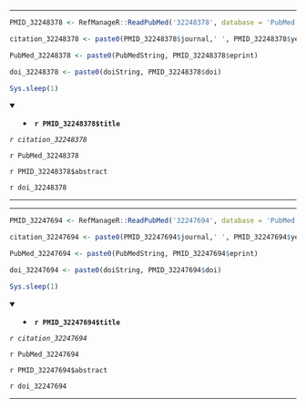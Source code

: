 

---

```r

PMID_32248378 <- RefManageR::ReadPubMed('32248378', database = 'PubMed')

citation_32248378 <- paste0(PMID_32248378$journal,' ', PMID_32248378$year, ' ', PMID_32248378$month,';', PMID_32248378$volume,'(', PMID_32248378$number,'):', PMID_32248378$pages)

PubMed_32248378 <- paste0(PubMedString, PMID_32248378$eprint)

doi_32248378 <- paste0(doiString, PMID_32248378$doi)

Sys.sleep(1)

```

<details open> <summary>
- **`r PMID_32248378$title`**
</summary> 

*`r citation_32248378`*

`r PubMed_32248378`

`r PMID_32248378$abstract`

`r doi_32248378`

</details>

---




---

```r

PMID_32247694 <- RefManageR::ReadPubMed('32247694', database = 'PubMed')

citation_32247694 <- paste0(PMID_32247694$journal,' ', PMID_32247694$year, ' ', PMID_32247694$month,';', PMID_32247694$volume,'(', PMID_32247694$number,'):', PMID_32247694$pages)

PubMed_32247694 <- paste0(PubMedString, PMID_32247694$eprint)

doi_32247694 <- paste0(doiString, PMID_32247694$doi)

Sys.sleep(1)

```

<details open> <summary>
- **`r PMID_32247694$title`**
</summary> 

*`r citation_32247694`*

`r PubMed_32247694`

`r PMID_32247694$abstract`

`r doi_32247694`

</details>

---


